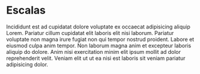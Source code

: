 
# Escalas

Incididunt est ad cupidatat dolore voluptate ex occaecat adipisicing aliquip Lorem. Pariatur cillum cupidatat elit laboris elit nisi laborum. Pariatur voluptate non magna irure fugiat non qui tempor nostrud proident. Labore et eiusmod culpa anim tempor. Non laborum magna anim et excepteur laboris aliquip do dolore. Anim nisi exercitation minim elit ipsum mollit ad dolor reprehenderit velit. Veniam elit ut ut ea nisi est laboris sit veniam pariatur adipisicing dolor.

<Piano />
